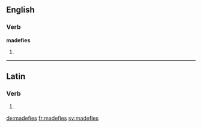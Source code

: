 ==English==

===Verb===
'''madefies'''

# {{en-third-person singular of|madefy}}

----

==Latin==

===Verb===
{{la-verb-form|madefīēs}}

# {{conjugation of|madefaciō||2|s|fut|pass|ind|lang=la}}


[[de:madefies]]
[[fr:madefies]]
[[sv:madefies]]